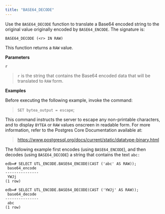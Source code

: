 ```yaml
---
title: "BASE64_DECODE"
---
```




Use the `BASE64_DECODE` function to translate a Base64 encoded string to the original value originally encoded by `BASE64_ENCODE`. The signature is:

    BASE64_DECODE (<r> IN RAW)

This function returns a `RAW` value.

**Parameters**

`r`

> `r` is the string that contains the Base64 encoded data that will be translated to `RAW` form.

**Examples**

Before executing the following example, invoke the command:

> `SET bytea_output = escape`;

This command instructs the server to escape any non-printable characters, and to display `BYTEA` or `RAW` values onscreen in readable form. For more information, refer to the Postgres Core Documentation available at:

> <https://www.postgresql.org/docs/current/static/datatype-binary.html>

The following example first encodes (using `BASE64_ENCODE`), and then decodes (using `BASE64_DECODE`) a string that contains the text `abc:`

    edb=# SELECT UTL_ENCODE.BASE64_ENCODE(CAST ('abc' AS RAW));
     base64_encode
    ---------------
     YWJj
    (1 row)

    edb=# SELECT UTL_ENCODE.BASE64_DECODE(CAST ('YWJj' AS RAW));
     base64_decode
    ---------------
     abc
    (1 row)
